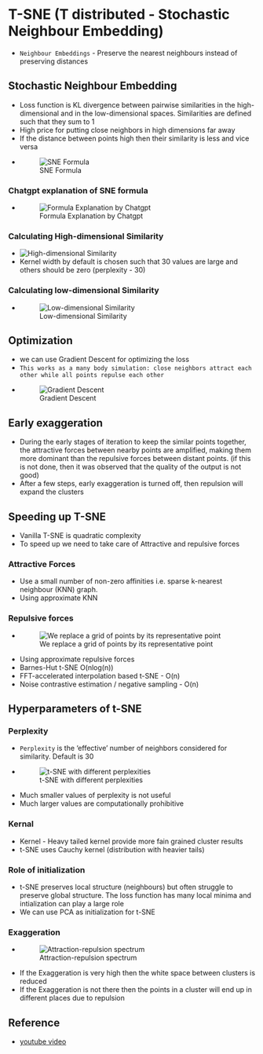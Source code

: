 # T-SNE (T distributed - Stochastic Neighbour Embedding)
* `Neighbour Embeddings` - Preserve the nearest neighbours instead of preserving distances


## Stochastic Neighbour Embedding
* Loss function is KL divergence between pairwise similarities in the high-dimensional and in the low-dimensional spaces. Similarities are defined such that they sum to 1  
* High price for putting close neighbors in high dimensions far away  
* If the distance between points high then their similarity is less and vice versa  
* ![SNE Formula](/Images/sne_formula.png)  

### Chatgpt explanation of SNE formula
* ![Formula Explanation by Chatgpt](/Images/sne_chatgpt_exp.png)  

### Calculating High-dimensional Similarity
* ![High-dimensional Similarity](/Images/high_dimensional_similarity.png)  
* Kernel width by default is chosen such that 30 values are large and others should be zero (perplexity - 30)

### Calculating low-dimensional Similarity
* ![Low-dimensional Similarity](/Images/low_dim_similarity.png)

## Optimization
* we can use Gradient Descent for optimizing the loss
* `This works as a many body simulation: close neighbors attract each other while all points repulse each other`  
* ![Gradient Descent](/Images/t-sne_gradient_descent.png)


## Early exaggeration
* During the early stages of iteration to keep the similar points together, the attractive forces between nearby points are amplified, making them more dominant than the repulsive forces between distant points. (if this is not done, then it was observed that the quality of the output is not good)
* After a few steps, early exaggeration is turned off, then repulsion will expand the clusters

## Speeding up T-SNE
* Vanilla T-SNE is quadratic complexity
* To speed up we need to take care of Attractive and repulsive forces

### Attractive Forces
* Use a small number of non-zero affinities i.e. sparse k-nearest neighbour (KNN) graph.
* Using approximate KNN

### Repulsive forces  
* ![We replace a grid of points by its representative point](/Images/barnes_hut.png)
* Using approximate repulsive forces
* Barnes-Hut t-SNE O(nlog(n))
* FFT-accelerated interpolation based t-SNE - O(n)
* Noise contrastive estimation / negative sampling - O(n)

## Hyperparameters of t-SNE

### Perplexity
* `Perplexity` is the 'effective' number of neighbors considered for similarity. Default is 30
* ![t-SNE with different perplexities](/Images/perplexity.png)
* Much smaller values of perplexity is not useful
* Much larger values are computationally prohibitive

### Kernal
* Kernel - Heavy tailed kernel provide more fain grained cluster results
* t-SNE uses Cauchy kernel (distribution with heavier tails)

### Role of initialization
* t-SNE preserves local structure (neighbours) but often struggle to preserve global structure. The loss function has many local minima and intialization can play a large role
* We can use PCA as initialization for t-SNE

### Exaggeration
* ![Attraction-repulsion spectrum](/Images/attraction_repulsion_spectrum.png)
* If the Exaggeration is very high then the white space between clusters is reduced
* If the Exaggeration is not there then the points in a cluster will end up in different places due to repulsion

## Reference
* [youtube video](https://www.youtube.com/watch?v=MnRskV3NY1k)

